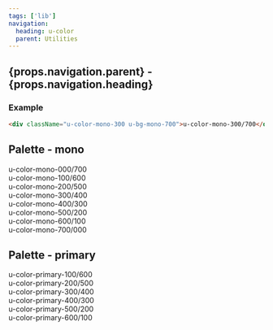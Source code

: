```yaml
---
tags: ['lib']
navigation:
  heading: u-color
  parent: Utilities
---
```


## {props.navigation.parent} - {props.navigation.heading}
### Example
```html
<div className="u-color-mono-300 u-bg-mono-700">u-color-mono-300/700</div>
```

## Palette - mono

<div className="s-flex-column u-gap-3xs u-width-child-100">
  <div className="u-color-mono-000 u-bg-mono-700">u-color-mono-000/700</div>
  <div className="u-color-mono-100 u-bg-mono-600">u-color-mono-100/600</div>
  <div className="u-color-mono-200 u-bg-mono-500">u-color-mono-200/500</div>
  <div className="u-color-mono-300 u-bg-mono-400">u-color-mono-300/400</div>
  <div className="u-color-mono-400 u-bg-mono-300">u-color-mono-400/300</div>
  <div className="u-color-mono-500 u-bg-mono-200">u-color-mono-500/200</div>
  <div className="u-color-mono-600 u-bg-mono-100">u-color-mono-600/100</div>
  <div className="u-color-mono-700 u-bg-mono-000">u-color-mono-700/000</div>
</div>

## Palette - primary

<div className="s-flex-column u-gap-3xs u-width-child-100">
  <div className="u-color-primary-100 bg-primary-600">u-color-primary-100/600</div>
  <div className="u-color-primary-200 bg-primary-500">u-color-primary-200/500</div>
  <div className="u-color-primary-300 bg-primary-400">u-color-primary-300/400</div>
  <div className="u-color-primary-400 bg-primary-300">u-color-primary-400/300</div>
  <div className="u-color-primary-500 bg-primary-200">u-color-primary-500/200</div>
  <div className="u-color-primary-600 bg-primary-100">u-color-primary-600/100</div>
</div>
